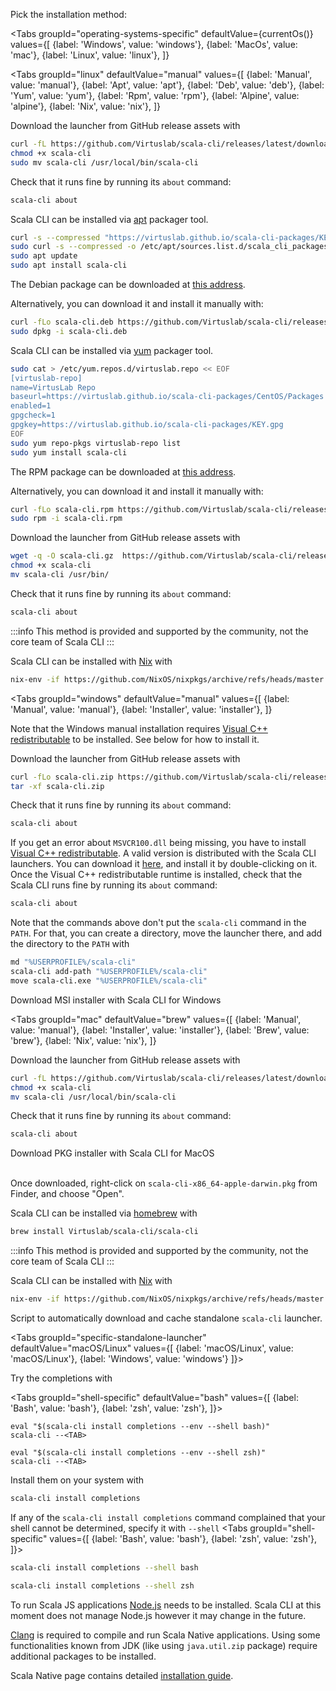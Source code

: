 
<SectionAbout title="Advanced Installation">
    <div className="margin--lg"/>
    <Tabs
        groupId="operating-systems-specific"
        defaultValue={currentOs()}
        values={[
        {label: 'Windows', value: 'windows'},
        {label: 'MacOs', value: 'mac'},
        {label: 'Linux', value: 'linux'},
        ]}>
     <TabItem value="windows"></TabItem>
     <TabItem value="mac"></TabItem>
     <TabItem value="linux"></TabItem>
    </Tabs>
</SectionAbout>

<div className="row"><div className="col col--9 col--offset-1 padding--lg advanced_install_methods">

Pick the installation method:

<Tabs
groupId="operating-systems-specific"
defaultValue={currentOs()}
values={[
{label: 'Windows', value: 'windows'},
{label: 'MacOs', value: 'mac'},
{label: 'Linux', value: 'linux'},
]}
>
<TabItem value="linux">

<Tabs
groupId="linux"
defaultValue="manual"
values={[
{label: 'Manual', value: 'manual'},
{label: 'Apt', value: 'apt'},
{label: 'Deb', value: 'deb'},
{label: 'Yum', value: 'yum'},
{label: 'Rpm', value: 'rpm'},
{label: 'Alpine', value: 'alpine'},
{label: 'Nix', value: 'nix'},
]}
>
<TabItem value="manual">

Download the launcher from GitHub release assets with
```bash
curl -fL https://github.com/Virtuslab/scala-cli/releases/latest/download/scala-cli-x86_64-pc-linux.gz | gzip -d > scala-cli
chmod +x scala-cli
sudo mv scala-cli /usr/local/bin/scala-cli
```

Check that it runs fine by running its `about` command:
```bash
scala-cli about
```
</TabItem>

<TabItem value="apt">

Scala CLI can be installed via [apt](https://wiki.debian.org/Apt) packager tool.

```bash
curl -s --compressed "https://virtuslab.github.io/scala-cli-packages/KEY.gpg" | sudo apt-key add -
sudo curl -s --compressed -o /etc/apt/sources.list.d/scala_cli_packages.list "https://virtuslab.github.io/scala-cli-packages/debian/scala_cli_packages.list"
sudo apt update
sudo apt install scala-cli
```
</TabItem>
<TabItem value="deb">

The Debian package can be downloaded at [this address](https://github.com/Virtuslab/scala-cli/releases/latest/download/scala-cli-x86_64-pc-linux.deb).

Alternatively, you can download it and install it manually with:

```bash
curl -fLo scala-cli.deb https://github.com/Virtuslab/scala-cli/releases/latest/download/scala-cli-x86_64-pc-linux.deb
sudo dpkg -i scala-cli.deb
```
</TabItem>

<TabItem value="yum">

Scala CLI can be installed via [yum](http://yum.baseurl.org) packager tool.

```bash
sudo cat > /etc/yum.repos.d/virtuslab.repo << EOF
[virtuslab-repo]
name=VirtusLab Repo
baseurl=https://virtuslab.github.io/scala-cli-packages/CentOS/Packages
enabled=1
gpgcheck=1
gpgkey=https://virtuslab.github.io/scala-cli-packages/KEY.gpg
EOF
sudo yum repo-pkgs virtuslab-repo list
sudo yum install scala-cli
```
</TabItem>
<TabItem value="rpm">

The RPM package can be downloaded at [this address](https://github.com/Virtuslab/scala-cli/releases/latest/download/scala-cli-x86_64-pc-linux.rpm).

Alternatively, you can download it and install it manually with:
```bash
curl -fLo scala-cli.rpm https://github.com/Virtuslab/scala-cli/releases/latest/download/scala-cli-x86_64-pc-linux.rpm
sudo rpm -i scala-cli.rpm
```
</TabItem>
<TabItem value="alpine">

Download the launcher from GitHub release assets with

```bash
wget -q -O scala-cli.gz  https://github.com/Virtuslab/scala-cli/releases/latest/download/scala-cli-x86_64-pc-linux-static.gz && gunzip scala-cli.gz
chmod +x scala-cli
mv scala-cli /usr/bin/
```

Check that it runs fine by running its `about` command:
```bash
scala-cli about
```
</TabItem>

<TabItem value="nix">

:::info
This method is provided and supported by the community, not the core team of Scala CLI
:::

Scala CLI can be installed with [Nix](https://nixos.org) with

```bash
nix-env -if https://github.com/NixOS/nixpkgs/archive/refs/heads/master.tar.gz -A scala-cli
```

</TabItem>

</Tabs>

</TabItem>
<TabItem value="windows">

<Tabs
groupId="windows"
defaultValue="manual"
values={[
{label: 'Manual', value: 'manual'},
{label: 'Installer', value: 'installer'},
]}
>

<TabItem value="manual">

Note that the Windows manual installation requires [Visual C++ redistributable](https://support.microsoft.com/en-us/topic/the-latest-supported-visual-c-downloads-2647da03-1eea-4433-9aff-95f26a218cc0)
to be installed. See below for how to install it.

Download the launcher from GitHub release assets with
```bash
curl -fLo scala-cli.zip https://github.com/Virtuslab/scala-cli/releases/latest/download/scala-cli-x86_64-pc-win32.zip
tar -xf scala-cli.zip
```

Check that it runs fine by running its `about` command:
```bash
scala-cli about
```

If you get an error about `MSVCR100.dll` being missing, you have to install
[Visual C++ redistributable](https://support.microsoft.com/en-us/topic/the-latest-supported-visual-c-downloads-2647da03-1eea-4433-9aff-95f26a218cc0). A valid version is distributed with the Scala CLI launchers.
You can download it [here](https://github.com/Virtuslab/scala-cli/releases/latest/download/vc_redist.x64.exe),
and install it by double-clicking on it. Once the Visual C++ redistributable runtime is installed,
check that the Scala CLI runs fine by running its `about` command:
```bash
scala-cli about
```

Note that the commands above don't put the `scala-cli` command in the `PATH`. For that, you can create a directory, move the
launcher there, and add the directory to the `PATH` with
```bash
md "%USERPROFILE%/scala-cli"
scala-cli add-path "%USERPROFILE%/scala-cli"
move scala-cli.exe "%USERPROFILE%/scala-cli"
```
</TabItem>
<TabItem value="installer">

Download MSI installer with Scala CLI for Windows

<DownloadButton desc= 'Scala CLI for Windows' href='https://github.com/Virtuslab/scala-cli/releases/latest/download/scala-cli-x86_64-pc-win32.msi' width = '190px'></DownloadButton>

</TabItem>
</Tabs>

</TabItem>
<TabItem value="mac">

<Tabs
groupId="mac"
defaultValue="brew"
values={[
{label: 'Manual', value: 'manual'},
{label: 'Installer', value: 'installer'},
{label: 'Brew', value: 'brew'},
{label: 'Nix', value: 'nix'},
]}
>
<TabItem value="manual">

Download the launcher from GitHub release assets with
```bash
curl -fL https://github.com/Virtuslab/scala-cli/releases/latest/download/scala-cli-x86_64-apple-darwin.gz | gzip -d > scala-cli
chmod +x scala-cli
mv scala-cli /usr/local/bin/scala-cli
```

Check that it runs fine by running its `about` command:
```bash
scala-cli about
```
</TabItem>
<TabItem value="installer">

Download PKG installer with Scala CLI for MacOS
<DownloadButton desc= 'Scala CLI for MacOS' href='https://github.com/Virtuslab/scala-cli/releases/latest/download/scala-cli-x86_64-apple-darwin.pkg'></DownloadButton>
<br/>
<br/>

Once downloaded, right-click on `scala-cli-x86_64-apple-darwin.pkg` from Finder, and choose "Open".
</TabItem>
<TabItem value="brew">

Scala CLI can be installed via [homebrew](https://brew.sh) with

```bash
brew install Virtuslab/scala-cli/scala-cli
```
</TabItem>
<TabItem value="nix">

:::info
This method is provided and supported by the community, not the core team of Scala CLI
:::


Scala CLI can be installed with [Nix](https://nixos.org) with

```bash
nix-env -if https://github.com/NixOS/nixpkgs/archive/refs/heads/master.tar.gz -A scala-cli
```

</TabItem>
</Tabs>

</TabItem>
</Tabs>

</div></div>


<SectionAbout title="Standalone launcher">
    <div className="margin--lg"/>
    <Tabs
        defaultValue={currentOs() == 'windows' ? 'windows' : 'macOS/Linux'}
        groupId="specific-standalone-launcher"
        values={[
        {label: 'macOS/Linux', value: 'macOS/Linux'},
        {label: 'Windows', value: 'windows'},
        ]}>
     <TabItem value="macOS/Linux"></TabItem>
     <TabItem value="windows"></TabItem>
    </Tabs>
</SectionAbout>

<div className="row"><div className="col col--9 col--offset-1 padding--lg advanced_install_methods">

Script to automatically download and cache standalone `scala-cli` launcher.

<Tabs groupId="specific-standalone-launcher"
      defaultValue="macOS/Linux"
      values={[
        {label: 'macOS/Linux', value: 'macOS/Linux'},
        {label: 'Windows', value: 'windows'}
        ]}>
<TabItem value="macOS/Linux">

<DownloadButton desc= 'ScalaCLI launcher for macOs/Linux' href='https://github.com/VirtusLab/scala-cli/blob/main/scala-cli.sh' width = '250px' ></DownloadButton>

</TabItem>
<TabItem value="windows">

<DownloadButton desc= 'ScalaCLI launcher for Windows' href='https://github.com/VirtusLab/scala-cli/blob/main/scala-cli.bat' width = '250px' ></DownloadButton>

</TabItem>
</Tabs>
</div></div>


<SectionAbout title="Shell completions">
    <div className="margin--lg"/>
    <Tabs
        defaultValue={currentOs() == 'mac' ? 'zsh' : 'bash'}
        groupId="shell-specific"
        values={[
        {label: 'Bash', value: 'bash'},
        {label: 'zsh', value: 'zsh'},
        ]}>
     <TabItem value="bash"></TabItem>
     <TabItem value="zsh"></TabItem>
    </Tabs>
</SectionAbout>

<div className="row"><div className="col col--9 col--offset-1 padding--lg advanced_install_methods">


Try the completions with

<Tabs groupId="shell-specific"
      defaultValue="bash"
      values={[
        {label: 'Bash', value: 'bash'},
        {label: 'zsh', value: 'zsh'},
        ]}>
<TabItem value="bash">

```
eval "$(scala-cli install completions --env --shell bash)"
scala-cli --<TAB>
```

</TabItem>
<TabItem value="zsh">

```
eval "$(scala-cli install completions --env --shell zsh)"
scala-cli --<TAB>
```

</TabItem>
</Tabs>

Install them on your system with
```bash
scala-cli install completions
```

If any of the `scala-cli install completions` command complained that your shell cannot be determined, specify it
with `--shell`
<Tabs groupId="shell-specific"
      values={[
        {label: 'Bash', value: 'bash'},
        {label: 'zsh', value: 'zsh'},
        ]}>
<TabItem value="bash">

```bash
scala-cli install completions --shell bash
```

</TabItem>
<TabItem value="zsh">

```bash
scala-cli install completions --shell zsh
```

</TabItem>
</Tabs>
</div></div>

<div id="scala-js"/>
<SectionAbout title="Scala JS"/>
<div className="row"><div className="col col--9 col--offset-1 padding--lg advanced_install_methods">

To run Scala JS applications [Node.js](https://nodejs.org/) needs to be installed. Scala CLI at this moment does not manage Node.js however it may change in the future.

</div></div>

<div id="scala-native"/>
<SectionAbout title="Scala Native"/>
<div className="row"><div className="col col--9 col--offset-1 padding--lg advanced_install_methods">

[Clang](https://llvm.org/docs/GettingStarted.html#requirements) is required to compile and run Scala Native applications. Using some functionalities known from JDK (like using `java.util.zip` package) require additional packages to be installed.

Scala Native page contains detailed [installation guide](https://scala-native.readthedocs.io/en/latest/user/setup.html#installing-clang-and-runtime-dependencies).

</div></div>
